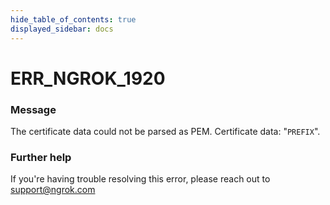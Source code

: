 ```yaml
---
hide_table_of_contents: true
displayed_sidebar: docs
---
```



# ERR_NGROK_1920

### Message

The certificate data could not be parsed as PEM. Certificate data: "`PREFIX`".

### Further help

If you're having trouble resolving this error, please reach out to [support@ngrok.com](mailto:support@ngrok.com?subject=Help%20with%20ERR_NGROK_1920)

<ErrorDetails error="err_ngrok_1920" />
